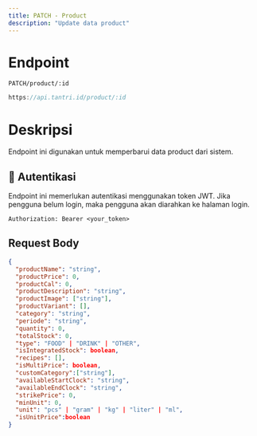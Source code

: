 ```yaml
---
title: PATCH - Product
description: "Update data product"
---
```


# Endpoint

`PATCH/product/:id`

```ts
https://api.tantri.id/product/:id
```

# Deskripsi

Endpoint ini digunakan untuk memperbarui data product dari sistem.

## 🔑 Autentikasi

Endpoint ini memerlukan autentikasi menggunakan token JWT. Jika pengguna belum login, maka pengguna akan diarahkan ke halaman login.

```http
Authorization: Bearer <your_token>
```

## Request Body

```json
{
  "productName": "string",
  "productPrice": 0,
  "productCal": 0,
  "productDescription": "string",
  "productImage": ["string"],
  "productVariant": [],
  "category": "string",
  "periode": "string",
  "quantity": 0,
  "totalStock": 0,
  "type": "FOOD" | "DRINK" | "OTHER",
  "isIntegratedStock": boolean,
  "recipes": [],
  "isMultiPrice": boolean,
  "customCategory":["string"],
  "availableStartClock": "string",
  "availableEndClock": "string",
  "strikePrice": 0,
  "minUnit": 0,
  "unit": "pcs" | "gram" | "kg" | "liter" | "ml",
  "isUnitPrice":boolean
}
```
